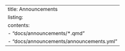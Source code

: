 ---
title: Announcements
listing:
  contents: 
    - "docs/announcements/*.qmd"
    - "docs/announcements/announcements.yml"
---